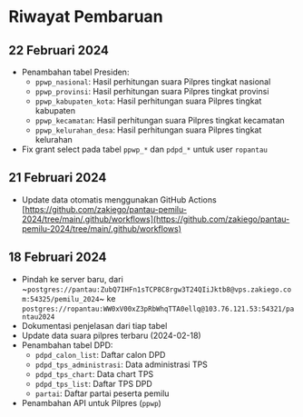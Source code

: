 # Riwayat Pembaruan

## 22 Februari 2024

- Penambahan tabel Presiden:
  - `ppwp_nasional`: Hasil perhitungan suara Pilpres tingkat nasional
  - `ppwp_provinsi`: Hasil perhitungan suara Pilpres tingkat provinsi
  - `ppwp_kabupaten_kota`: Hasil perhitungan suara Pilpres tingkat kabupaten
  - `ppwp_kecamatan`: Hasil perhitungan suara Pilpres tingkat kecamatan
  - `ppwp_kelurahan_desa`: Hasil perhitungan suara Pilpres tingkat kelurahan
- Fix grant select pada tabel `ppwp_*` dan `pdpd_*` untuk user `ropantau`

## 21 Februari 2024

- Update data otomatis menggunakan GitHub Actions
  [https://github.com/zakiego/pantau-pemilu-2024/tree/main/.github/workflows](https://github.com/zakiego/pantau-pemilu-2024/tree/main/.github/workflows)

## 18 Februari 2024

- Pindah ke server baru, dari
  ~`postgres://pantau:ZubQ7IHFn1sTCP8C8rgw3T24QIiJktb8@vps.zakiego.com:54325/pemilu_2024`~
  ke
  `postgres://ropantau:WW0xV00xZ3pRbWhqTTA0ellq@103.76.121.53:54321/pantau2024`
- Dokumentasi penjelasan dari tiap tabel
- Update data suara pilpres terbaru (2024-02-18)
- Penambahan tabel DPD:
  - `pdpd_calon_list`: Daftar calon DPD
  - `pdpd_tps_administrasi`: Data administrasi TPS
  - `pdpd_tps_chart`: Data chart TPS
  - `pdpd_tps_list`: Daftar TPS DPD
  - `partai`: Daftar partai peserta pemilu
- Penambahan API untuk Pilpres (`ppwp`)
